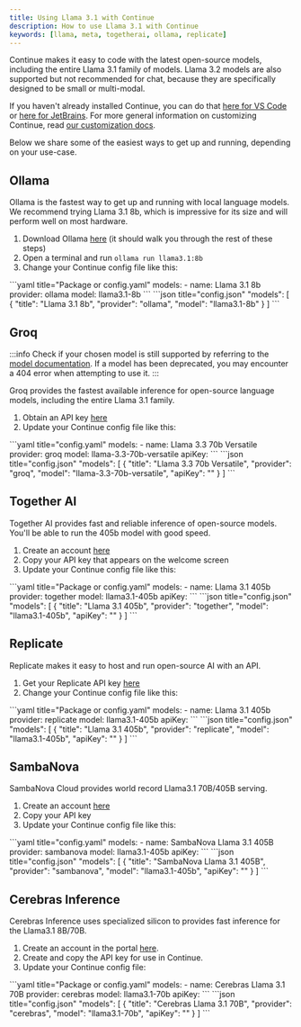 ```yaml
---
title: Using Llama 3.1 with Continue
description: How to use Llama 3.1 with Continue
keywords: [llama, meta, togetherai, ollama, replicate]
---
```



Continue makes it easy to code with the latest open-source models, including the entire Llama 3.1 family of models. Llama 3.2 models are also supported but not recommended for chat, because they are specifically designed to be small or multi-modal.

If you haven't already installed Continue, you can do that [here for VS Code](https://marketplace.visualstudio.com/items?itemName=Continue.continue) or [here for JetBrains](https://plugins.jetbrains.com/plugin/22707-continue). For more general information on customizing Continue, read [our customization docs](../overview.md).

Below we share some of the easiest ways to get up and running, depending on your use-case.

## Ollama

Ollama is the fastest way to get up and running with local language models. We recommend trying Llama 3.1 8b, which is impressive for its size and will perform well on most hardware.

1. Download Ollama [here](https://ollama.ai/) (it should walk you through the rest of these steps)
2. Open a terminal and run `ollama run llama3.1:8b`
3. Change your Continue config file like this:

<Tabs groupId="config-example">
	<TabItem value="yaml" label="YAML">
		```yaml title="Package or config.yaml"
		models:
		  - name: Llama 3.1 8b
		    provider: ollama
		    model: llama3.1-8b
		```
	</TabItem>
	<TabItem value="json" label="JSON">
		```json title="config.json"
      "models": [
        {
          "title": "Llama 3.1 8b",
          "provider": "ollama",
          "model": "llama3.1-8b"
        }
      ]
		```
	</TabItem>
</Tabs>

## Groq

:::info
Check if your chosen model is still supported by referring to the [model documentation](https://console.groq.com/docs/models). If a model has been deprecated, you may encounter a 404 error when attempting to use it.
:::

Groq provides the fastest available inference for open-source language models, including the entire Llama 3.1 family.

1. Obtain an API key [here](https://console.groq.com/keys)
2. Update your Continue config file like this:

<Tabs groupId="config-example">
	<TabItem value="yaml" label="YAML">
		```yaml title="config.yaml"
		models:
		  - name: Llama 3.3 70b Versatile
		    provider: groq
		    model: llama-3.3-70b-versatile
		    apiKey: <YOUR_GROQ_API_KEY>
		```
	</TabItem>
	<TabItem value="json" label="JSON">
		```json title="config.json"
		"models": [
		  {
		    "title": "Llama 3.3 70b Versatile",
		    "provider": "groq",
		    "model": "llama-3.3-70b-versatile",
		    "apiKey": "<YOUR_GROQ_API_KEY>"
		  }
		]
		```
	</TabItem>
</Tabs>

## Together AI

Together AI provides fast and reliable inference of open-source models. You'll be able to run the 405b model with good speed.

1. Create an account [here](https://api.together.xyz/signup)
2. Copy your API key that appears on the welcome screen
3. Update your Continue config file like this:

<Tabs groupId="config-example">
	<TabItem value="yaml" label="YAML">
		```yaml title="Package or config.yaml"
		models:
		  - name: Llama 3.1 405b
		    provider: together
		    model: llama3.1-405b
		    apiKey: <YOUR_TOGETHER_API_KEY>
		```
	</TabItem>
	<TabItem value="json" label="JSON">
		```json title="config.json"
		"models": [
		  {
		    "title": "Llama 3.1 405b",
		    "provider": "together",
		    "model": "llama3.1-405b",
		    "apiKey": "<YOUR_TOGETHER_API_KEY>"
		  }
		]
		```
	</TabItem>
</Tabs>

## Replicate

Replicate makes it easy to host and run open-source AI with an API.

1. Get your Replicate API key [here](https://replicate.ai/)
2. Change your Continue config file like this:

<Tabs groupId="config-example">
	<TabItem value="yaml" label="YAML">
		```yaml title="Package or config.yaml"
		models:
		  - name: Llama 3.1 405b
		    provider: replicate
		    model: llama3.1-405b
		    apiKey: <YOUR_REPLICATE_API_KEY>
		```
	</TabItem>
	<TabItem value="json" label="JSON">
		```json title="config.json"
			"models": [
			    {
			        "title": "Llama 3.1 405b",
			        "provider": "replicate",
			        "model": "llama3.1-405b",
			        "apiKey": "<YOUR_REPLICATE_API_KEY>"
			    }
			]
		```
	</TabItem>
</Tabs>

## SambaNova

SambaNova Cloud provides world record Llama3.1 70B/405B serving.

1. Create an account [here](https://cloud.sambanova.ai/)
2. Copy your API key
3. Update your Continue config file like this:

<Tabs groupId="config-example">
    <TabItem value="yaml" label="YAML">
    ```yaml title="config.yaml"
    models:
      - name: SambaNova Llama 3.1 405B
        provider: sambanova
        model: llama3.1-405b
        apiKey: <YOUR_SAMBA_API_KEY>
    ```
    </TabItem>
    <TabItem value="json" label="JSON">
    ```json title="config.json"
      "models": [
        {
          "title": "SambaNova Llama 3.1 405B",
          "provider": "sambanova",
          "model": "llama3.1-405b",
          "apiKey": "<YOUR_SAMBA_API_KEY>"
        }
      ]
    ```
    </TabItem>
</Tabs>

## Cerebras Inference

Cerebras Inference uses specialized silicon to provides fast inference for the Llama3.1 8B/70B.

1. Create an account in the portal [here](https://cloud.cerebras.ai/).
2. Create and copy the API key for use in Continue.
3. Update your Continue config file:

<Tabs groupId="config-example">
  <TabItem value="yaml" label="YAML">
  ```yaml title="Package or config.yaml"
  models:
    - name: Cerebras Llama 3.1 70B
      provider: cerebras
      model: llama3.1-70b
      apiKey: <YOUR_ANTHROPIC_API_KEY>
  ```
  </TabItem>
  <TabItem value="json" label="JSON">
  ```json title="config.json"
  "models": [
    {
      "title": "Cerebras Llama 3.1 70B",
      "provider": "cerebras",
      "model": "llama3.1-70b",
      "apiKey": "<YOUR_ANTHROPIC_API_KEY>"
    }
  ]
  ```
  </TabItem>
</Tabs>
